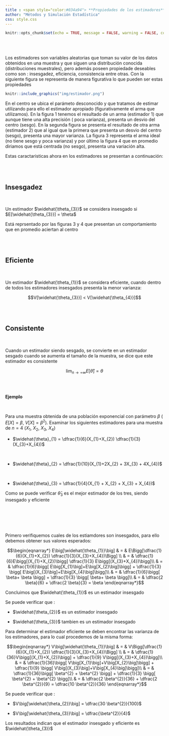 ```yaml
---
title : <span style="color:#034a94"> **Propiedades de los estimadores**</span>
author: "Métodos y Simulación Estadística"
css: style.css
---
```


```r
knitr::opts_chunk$set(echo = TRUE, message = FALSE, warning = FALSE, comment = NA)
```

<br/><br/>

Los estimadores son variables aleatorias que toman su valor de los datos obtenidos en una muestra y que siguen una distribución conocida (distribuciones muestrales), pero además poseen propiedade deseables como son : insesgadez, eficiencia, consistencia entre otras. Con la siguiente figura se representa de manera figurativa lo que pueden ser estas propiedades 


```r
knitr::include_graphics("img/estimador.png")
```

En el centro se ubica el parámeto desconocido y que tratamos de estimar utilizando para ello el estimador apropiado (figurativamente el arma que utilizamos).  En la figura 1 tenemos el resultado de un arma (estimador 1) que aunque tiene una alta precisión  ( poca varianza), presenta un desvio del centro  (sesgo). En la segunda figura se presenta el resultado de otra arma (estimador 2) que al igual que la primera que presenta un desvio del centro (sesgo), presenta una mayor varianza. La figura 3 representa el arma ideal (no tiene sesgo y poca varianza) y por último la figura 4 que en promedio diriamos que está centrada (no sesgo), presenta una variación alta.

Estas caractaristicas ahora en los estimadores se presentan a continuación:

<br/><br/>

## **Insesgadez**

<br/>

Un estimador $\widehat{\theta_{3}}$ se considera insesgado si $E[\widehat{\theta_{3}}] = \theta$

Está reprsentado por las figuras 3 y 4 que presentan un comportamiento que en promedio aciertan al centro

<br/><br/>

## **Eficiente**

<br/>

Un estimador  $\widehat{\theta_{1}}$ se considera eficiente, cuando dentro de todos los estimadores insesgados presenta la menor varianza:

$$V[\widehat{\theta_{3}}] < V[\widehat{\theta_{4}}]$$


<br/><br/>

## **Consistente**

<br/>

Cuando un estimador siendo sesgado, se convierte en un estimador sesgado cuando se aumenta el tamaño de la muestra, se dice que este estimador es consistente


$$\lim_{n \to{+}\infty} E[\widehat{\theta}] = \theta$$


<br/><br/>


**Ejemplo**

<br/>

Para una muestra obtenida de una población exponencial con parámetro $\beta$ ( $E[X]=\beta$, $V[X]=\beta^{2}$). Examinar los siguientes estimadores para una muestra de $n=4$ ($X_{1}$, $X_{2}$, $X_{3}$, $X_{4}$)

+ $\widehat{\theta}_{1} = \dfrac{1}{6}(X_{1}+X_{2}) \dfrac{1}{3}(X_{3}+X_{4})$

<br/>

+ $\widehat{\theta}_{2} = \dfrac{1}{10}(X_{1}+2X_{2} + 3X_{3} + 4X_{4})$

<br/>

+ $\widehat{\theta}_{3} = \dfrac{1}{4}(X_{1} + X_{2} + X_{3} + X_{4})$


Como se puede verificar  $\widehat{\theta}_{3}$ es el mejor estimador de los tres, siendo insesgado y eficiente

<br/><br/><br/><br/>


Primero verifiquemos cuales de los estiamdores son insesgados, para ello debemos obtener sus valores esperados:


$$\begin{eqnarray*}
E\big[\widehat{\theta_{1}}\big] & = & E\Bigg[\dfrac{1}{6}(X_{1}+X_{2}) \dfrac{1}{3}(X_{3}+X_{4})\Bigg] \\
                      & = & \dfrac{1}{6}E\bigg[(X_{1}+X_{2})\bigg] \dfrac{1}{3} E\bigg[(X_{3}+X_{4})\bigg]\\
                      & = &  \dfrac{1}{6}\bigg[ E\big[X_{1}\big]+E\big[X_{2}\big]\bigg] + \dfrac{1}{3} \bigg[ E\big[(X_{3}\big]+E\big[X_{4}\big]\bigg]\\
                      & = & \dfrac{1}{6}\bigg[ \beta+ \beta  \bigg] + \dfrac{1}{3} \bigg[ \beta+ \beta \bigg]\\
                      & = & \dfrac{2 \beta}{6} + \dfrac{2 \beta}{3}  = \beta
\end{eqnarray*}$$

Concluimos que $\widehat{\theta_{1}}$ es un estimador insesgado


Se puede verificar que :  

* $\widehat{\theta_{2}}$ es un estimador insesgado

* $\widehat{\theta_{3}}$ tambien es un estimador insesgado


Para determinar el estimador eficiente se deben encontrar las varianza de los estimadores, para lo cual procedemos de la misma forma:


$$\begin{eqnarray*}
V\big[\widehat{\theta_{1}}\big] & = & V\Bigg[\dfrac{1}{6}(X_{1}+X_{2}) \dfrac{1}{3}(X_{3}+X_{4})\Bigg] \\
                      & = & \dfrac{1}{36}V\bigg[(X_{1}+X_{2})\bigg] + \dfrac{1}{9} V\bigg[(X_{3}+X_{4})\bigg]\\
                      & = &  \dfrac{1}{36}\bigg[ V\big[X_{1}\big]+V\big[X_{2}\big]\bigg] + \dfrac{1}{9} \bigg[ V\big[(X_{3}\big]+V\big[X_{4}\big]\bigg]\\
                      & = & \dfrac{1}{36}\bigg[ \beta^{2} + \beta^{2}  \bigg] + \dfrac{1}{3} \bigg[ \beta^{2} + \beta^{2} \bigg]\\
                      & = & \dfrac{2 \beta^{2}}{36} + \dfrac{2 \beta^{2}}{9}  = \dfrac{10 \beta^{2}}{36}
\end{eqnarray*}$$


Se puede verificar que :  

* $V\big[\widehat{\theta_{2}}\big] =  \dfrac{30 \beta^{2}}{100}$

* $V\big[\widehat{\theta_{3}}\big] =  \dfrac{\beta^{2}}{4}$

Los resultados indican que el estimador insesgado y eficiente es $\widehat{\theta_{3}}$







